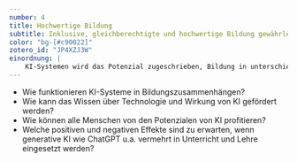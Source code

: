 ```yaml
---
number: 4
title: Hochwertige Bildung
subtitle: Inklusive, gleichberechtigte und hochwertige Bildung gewährleisten und Möglichkeiten des lebenslangen Lernens für alle fördern.
color: "bg-[#c90022]"
zotero_id: "JP4XZJ3W"
einordnung: |
    KI-Systemen wird das Potenzial zugeschrieben, Bildung in unterschiedlichen Dimensionen zu verbessern. Large Language Models (LLMs) bspw. können im Sprachunterricht wirken (Köller et al., 2024).
---
```


- Wie funktionieren KI-Systeme in Bildungszusammenhängen?
- Wie kann das Wissen über Technologie und Wirkung von KI gefördert werden?
- Wie können alle Menschen von den Potenzialen von KI profitieren?
- Welche positiven und negativen Effekte sind zu erwarten, wenn generative KI wie ChatGPT u.a. vermehrt in Unterricht und Lehre eingesetzt werden?